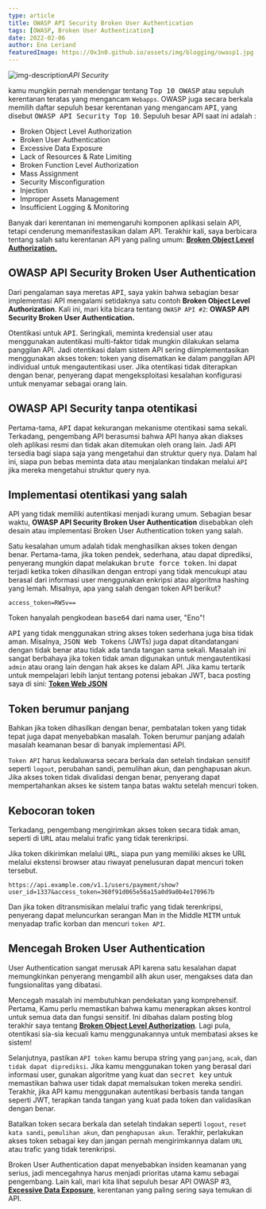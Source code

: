 ```yaml
---
type: article
title: OWASP API Security Broken User Authentication
tags: [OWASP, Broken User Authentication]
date: 2022-02-06
author: Eno Leriand
featuredImage: https://0x3n0.github.io/assets/img/blogging/owasp1.jpg
---
```


![img-description](https://0x3n0.github.io/assets/img/blogging/owasp1.jpg)_API Security_

kamu mungkin pernah mendengar tentang <kbd>Top 10 OWASP</kbd> atau sepuluh kerentanan teratas yang mengancam `Webapps`. OWASP juga secara berkala memilih daftar sepuluh besar kerentanan yang mengancam <kbd>API</kbd>, yang disebut <kbd>OWASP API Security Top 10</kbd>. Sepuluh besar API saat ini adalah :

- Broken Object Level Authorization 
- Broken User Authentication
- Excessive Data Exposure
- Lack of Resources & Rate Limiting
- Broken Function Level Authorization
- Mass Assignment
- Security Misconfiguration 
- Injection
- Improper Assets Management
- Insufficient Logging & Monitoring

Banyak dari kerentanan ini memengaruhi komponen aplikasi selain API, tetapi cenderung memanifestasikan dalam API. Terakhir kali, saya berbicara tentang salah satu kerentanan API yang paling umum: [**Broken Object Level Authorization.**](https://0x3n0.github.io/Object-Level-Authorization/)

## OWASP API Security Broken User Authentication

Dari pengalaman saya meretas <kbd>API</kbd>, saya yakin bahwa sebagian besar implementasi API mengalami setidaknya satu contoh **Broken Object Level Authorization**. Kali ini, mari kita bicara tentang `OWASP API #2`: **OWASP API Security Broken User Authentication.**

Otentikasi untuk <kbd>API</kbd>. Seringkali, meminta kredensial user atau menggunakan autentikasi multi-faktor tidak mungkin dilakukan selama panggilan API. Jadi otentikasi dalam sistem API sering diimplementasikan menggunakan akses token: token yang disematkan ke dalam panggilan API individual untuk mengautentikasi user. Jika otentikasi tidak diterapkan dengan benar, penyerang dapat mengeksploitasi kesalahan konfigurasi untuk menyamar sebagai orang lain.

## OWASP API Security tanpa otentikasi

Pertama-tama, <kbd>API</kbd> dapat kekurangan mekanisme otentikasi sama sekali. Terkadang, pengembang API berasumsi bahwa API hanya akan diakses oleh aplikasi resmi dan tidak akan ditemukan oleh orang lain. Jadi API tersedia bagi siapa saja yang mengetahui dan struktur query nya. Dalam hal ini, siapa pun bebas meminta data atau menjalankan tindakan melalui `API` jika mereka mengetahui struktur query nya.

## Implementasi otentikasi yang salah

API yang tidak memiliki autentikasi menjadi kurang umum. Sebagian besar waktu, **OWASP API Security Broken User Authentication** disebabkan oleh desain atau implementasi Broken User Authentication token yang salah.

Satu kesalahan umum adalah tidak menghasilkan akses token dengan benar. Pertama-tama, jika token pendek, sederhana, atau dapat diprediksi, penyerang mungkin dapat melakukan <kbd>brute force token</kbd>. Ini dapat terjadi ketika token dihasilkan dengan entropi yang tidak mencukupi atau berasal dari informasi user menggunakan enkripsi atau algoritma hashing yang lemah. Misalnya, apa yang salah dengan token API berikut?

```
access_token=RW5v==
```

Token hanyalah pengkodean <kbd>base64</kbd> dari nama user, "Eno"!

<kbd>API</kbd> yang tidak menggunakan string akses token sederhana juga bisa tidak aman. Misalnya, <kbd>JSON Web Tokens</kbd> (JWTs) juga dapat ditandatangani dengan tidak benar atau tidak ada tanda tangan sama sekali. Masalah ini sangat berbahaya jika token tidak aman digunakan untuk mengautentikasi `admin` atau orang lain dengan hak akses ke dalam API. Jika kamu tertarik untuk mempelajari lebih lanjut tentang potensi jebakan JWT, baca posting saya di sini: [**Token Web JSON**](https://0x3n0.github.io)

## Token berumur panjang

Bahkan jika token dihasilkan dengan benar, pembatalan token yang tidak tepat juga dapat menyebabkan masalah. Token berumur panjang adalah masalah keamanan besar di banyak implementasi API.

`Token API` harus kedaluwarsa secara berkala dan setelah tindakan sensitif seperti `logout`, perubahan sandi, pemulihan akun, dan penghapusan akun. Jika akses token tidak divalidasi dengan benar, penyerang dapat mempertahankan akses ke sistem tanpa batas waktu setelah mencuri token.

## Kebocoran token

Terkadang, pengembang mengirimkan akses token secara tidak aman, seperti di <kbd>URL</kbd> atau melalui trafic yang tidak terenkripsi.

Jika token dikirimkan melalui <kbd>URL</kbd>, siapa pun yang memiliki akses ke URL melalui ekstensi browser atau riwayat penelusuran dapat mencuri token tersebut.

```
https://api.example.com/v1.1/users/payment/show?user_id=1337&access_token=360f91d065e56a15a0d9a0b4e170967b
```

Dan jika token ditransmisikan melalui trafic yang tidak terenkripsi, penyerang dapat meluncurkan serangan Man in the Middle <kbd>MITM</kbd> untuk menyadap trafic korban dan mencuri `token API`.

## Mencegah Broken User Authentication

User Authentication sangat merusak API karena satu kesalahan dapat memungkinkan penyerang mengambil alih akun user, mengakses data dan fungsionalitas yang dibatasi.

Mencegah masalah ini membutuhkan pendekatan yang komprehensif. Pertama, Kamu perlu memastikan bahwa kamu menerapkan akses kontrol untuk semua data dan fungsi sensitif. Ini dibahas dalam posting blog terakhir saya tentang [**Broken Object Level Authorization**](hhttps://0x3n0.github.io/Object-Level-Authorization). Lagi pula, otentikasi sia-sia kecuali kamu menggunakannya untuk membatasi akses ke sistem!

Selanjutnya, pastikan `API token` kamu berupa string yang `panjang`, `acak`, dan `tidak dapat diprediksi`. Jika kamu menggunakan token yang berasal dari informasi user, gunakan algoritme yang kuat dan <kbd>secret key</kbd> untuk memastikan bahwa user tidak dapat memalsukan token mereka sendiri. Terakhir, jika API kamu menggunakan autentikasi berbasis tanda tangan seperti JWT, terapkan tanda tangan yang kuat pada token dan validasikan dengan benar.

Batalkan token secara berkala dan setelah tindakan seperti `logout`, `reset kata sandi`, `pemulihan akun`, dan `penghapusan akun`. Terakhir, perlakukan akses token sebagai key dan jangan pernah mengirimkannya dalam `URL` atau trafic yang tidak terenkripsi.

Broken User Authentication dapat menyebabkan insiden keamanan yang serius, jadi mencegahnya harus menjadi prioritas utama kamu sebagai pengembang. Lain kali, mari kita lihat sepuluh besar API OWASP #3, [**Excessive Data Exposure**](https://0x3n0.github.io/Excessive-Data-Exposure/), kerentanan yang paling sering saya temukan di API.
